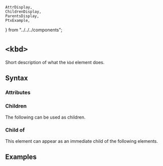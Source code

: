     AttrDisplay,
    ChildrenDisplay,
    ParentsDisplay,
    PtxExample,
} from "../../../components";

# `<kbd>`

Short description of what the `kbd` element does.

## Syntax

### Attributes

<AttrDisplay name="kbd" />

### Children

The following can be used as children.

<ChildrenDisplay name="kbd" />

### Child of

This element can appear as an immediate child of the following elements.

<ParentsDisplay name="kbd" />

## Examples

    